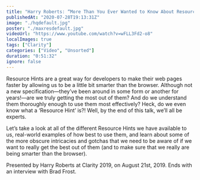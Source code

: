 ```yaml
---
title: "Harry Roberts: “More Than You Ever Wanted to Know About Resource Hints” — Clarity 2019"
publishedAt: "2020-07-28T19:13:31Z"
image: "./hqdefault.jpg"
poster: "./maxresdefault.jpg"
videoUrl: "https://www.youtube.com/watch?v=wFLL3Fd2-o8"
localImages: true
tags: ["Clarity"]
categories: ["Video", "Unsorted"]
duration: "0:51:32"
ignore: false
---
```


Resource Hints are a great way for developers to make their web pages faster by allowing us to be a little bit smarter than the browser. Although not a new specification—they’ve been around in some form or another for years!—are we truly getting the most out of them? And do we understand them thoroughly enough to use them most effectively? Heck, do we even know what a ‘Resource Hint’ is?! Well, by the end of this talk, we’ll all be experts.

Let’s take a look at all of the different Resource Hints we have available to us, real-world examples of how best to use them, and learn about some of the more obscure intricacies and gotchas that we need to be aware of if we want to really get the best out of them (and to make sure that we really are being smarter than the browser).

Presented by Harry Roberts at Clarity 2019, on August 21st, 2019. Ends with an interview with Brad Frost.
